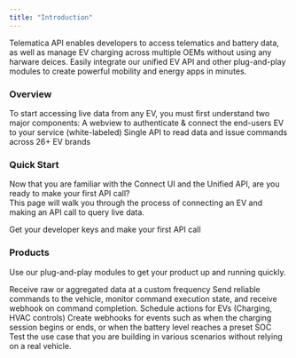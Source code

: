 ```yaml
---
title: "Introduction"
---
```


Telematica API enables developers to access telematics and battery data, as well as manage EV charging across multiple OEMs without using any harware deices. Easily integrate our unified EV API and other plug-and-play modules to create powerful mobility and energy apps in minutes.

### Overview
To start accessing live data from any EV, you must first understand two major components:
<CardGroup cols={2}>
  <Card title="Connect UI" icon="plug-circle-check" iconType="regular" color="#16a34a" href="/welcome/connect-ui">
    A webview to authenticate & connect the end-users EV to your service (white-labeled)
  </Card>
  <Card title="Unified Vehicle APIs" icon="bolt" iconType="regular" color="#16a34a" href="/welcome/unified-vehicle-apis">
    Single API to read data and issue commands across 26+ EV brands
  </Card>
</CardGroup>

### Quick Start
Now that you are familiar with the Connect UI and the Unified API, are you ready to make your first API call?
<br/> This page will walk you through the process of connecting an EV and making an API call to query live data.

<Card title="Quick Start" icon="forward" iconType="regular" color="#ea5a0c" href="/welcome/quick-start">
  Get your developer keys and make your first API call
</Card>

### Products
Use our plug-and-play modules to get your product up and running quickly.

<CardGroup cols={2}>
  
  <Card title="Poller" icon="database" iconType="regular" color="#16a34a" href="/products/poller">
    Receive raw or aggregated data at a custom frequency
  </Card>
  <Card title="Reliable Commands" icon={"car-wrench"} color="#16a34a" href="/products/commands">
    Send reliable commands to the vehicle, monitor command execution state, and receive webhook on command completion.
  </Card>
  <Card title="Schedules" icon="clock" iconType="regular" color="#16a34a" href="/products/schedules">
    Schedule actions for EVs (Charging, HVAC controls)
  </Card>
  <Card title="Webhooks" icon="bell" iconType="regular" color="#16a34a" href="/products/webhooks">
Create webhooks for events such as when the charging session begins or ends, or when the battery level reaches a preset SOC
 </Card>
  <Card title="EV Simulator" icon="car-circle-bolt" iconType="regular" color="#16a34a" href="/products/ev-simulator">
Test the use case that you are building in various scenarios without relying on a real vehicle.
  </Card>
</CardGroup>


